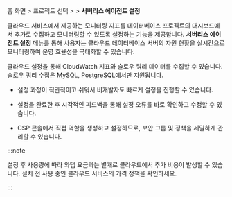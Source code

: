 홈 화면 &gt; 프로젝트 선택 &gt; <Cmdname sid="side_management" className="uitext" /> &gt; **서버리스 에이전트 설정**

클라우드 서비스에서 제공하는 모니터링 지표를 데이터베이스 프로젝트의 대시보드에서 추가로 수집하고 모니터링할 수 있도록 설정하는 기능을 제공합니다. **서버리스 에이전트 설정** 메뉴를 통해 사용자는 클라우드 데이터베이스 서버의 자원 현황을 실시간으로 모니터링하여 운영 효율성을 극대화할 수 있습니다.

클라우드 설정을 통해 CloudWatch 지표와 슬로우 쿼리 데이터를 수집할 수 있습니다. 슬로우 쿼리 수집은 MySQL, PostgreSQL에서만 지원됩니다.

* 설정 과정이 직관적이고 쉬워서 비개발자도 빠르게 설정을 진행할 수 있습니다. 

* 설정을 완료한 후 시각적인 피드백을 통해 설정 오류를 바로 확인하고 수정할 수 있습니다.

* CSP 콘솔에서 직접 역할을 생성하고 설정하므로, 보안 그룹 및 정책을 세밀하게 관리할 수 있습니다.

:::note

설정 후 사용량에 따라 와탭 요금과는 별개로 클라우드에서 추가 비용이 발생할 수 있습니다. 설치 전 사용 중인 클라우드 서비스의 가격 정책을 확인하세요.

:::